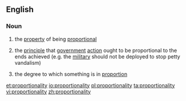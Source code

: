 ==English==

===Noun===
{{en-noun|proportionalities|-}}

#{{uncountable}} the [[property]] of being [[proportional]]
#{{uncountable}} the [[principle]] that [[government]] [[action]] ought to be proportional to the ends achieved (e.g. the [[military]] should not be deployed to stop petty vandalism)
#{{countable}} the degree to which something is in [[proportion]]

[[et:proportionality]]
[[io:proportionality]]
[[pl:proportionality]]
[[ta:proportionality]]
[[vi:proportionality]]
[[zh:proportionality]]